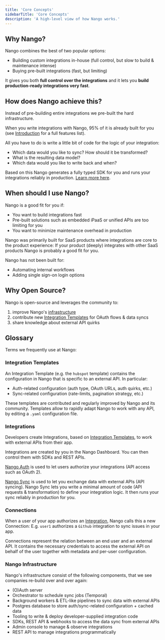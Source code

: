 ```yaml
---
title: 'Core Concepts'
sidebarTitle: 'Core Concepts'
description: 'A high-level view of how Nango works.'
---
```


## Why Nango?

Nango combines the best of two popular options:

-   Building custom integrations in-house (full control, but slow to build & maintenance intense)
-   Buying pre-built integrations (fast, but limiting)

It gives you both **full control over the integrations** and it lets you **build production-ready integrations very fast**.

## How does Nango achieve this?

Instead of pre-building entire integrations we pre-built the hard infrastructure.

When you write integrations with Nango, 95% of it is already built for you (see [Introduction](/introduction) for a full features list).

All you have to do is write a little bit of code for the logic of your integration:

-   Which data would you like to sync? How should it be transformed?
-   What is the resulting data model?
-   Which data would you like to write back and when?

Based on this Nango generates a fully typed SDK for you and runs your integrations reliably in production. [Learn more here](/nango-sync).

## When should I use Nango?

Nango is a good fit for you if:

-   You want to build integrations fast
-   Pre-built solutions such as embedded iPaaS or unified APIs are too limiting for you
-   You want to minimize maintenance overhead in production

Nango was primarily built for SaaS products where integrations are core to the product experience: If your product (deeply) integrates with other SaaS products Nango is probably a good fit for you.

Nango has not been built for:

-   Automating internal workflows
-   Adding single sign-on login options

## Why Open Source?

Nango is open-source and leverages the community to:

1. improve Nango's [infrastructure](/core-concepts#nango-infrastructure)
2. contribute new [Integration Templates](/core-concepts#integration-templates) for OAuth flows & data syncs
3. share knowledge about external API quirks

## Glossary

Terms we frequently use at Nango:

### Integration Templates[](#integration-templates)

An Integration Template (e.g. the `hubspot` template) contains the configuration in Nango that is specific to an external API. In particular:

-   Auth-related configuration (auth type, OAuth URLs, auth quirks, etc.)
-   Sync-related configuration (rate-limits, pagination strategy, etc.)

These templates are contributed and regularly improved by Nango and its community. Templates allow to rapidly adapt Nango to work with any API, by editing a `.yaml` configuration file.

### Integrations[](#integrations)

Developers create Integrations, based on [Integration Templates](/core-concepts#integration-templates), to work with external APIs from their app.

Integrations are created by you in the Nango Dashboard. You can then control them with SDKs and REST APIs.

[Nango Auth](/nango-auth) is used to let users authorize your integrations (API access such as OAuth 2).

[Nango Sync](/nango-sync) is used to let you exchange data with external APIs (API syncing). Nango Sync lets you write a minimal amount of code (API requests & transformation) to define your integration logic. It then runs your sync reliably in production for you.

### Connections[](#connections)

When a user of your app authorizes an [Integration](/core-concepts#integrations), Nango calls this a new Connection: E.g. `user1` authorizes a `Github` integration to sync issues in your app.

Connections represent the relation between an end user and an external API. It contains the necessary credentials to access the external API on behalf of the user together with metadata and per-user configuration.

### Nango Infrastructure[](#nango-infrastructure)

Nango's infrastructure consist of the following components, that we see companies re-build over and over again:

-   (O)Auth server
-   Orchestrator to schedule sync jobs (Temporal)
-   Background workers & ETL-like pipelines to sync data with external APIs
-   Postgres database to store auth/sync-related configuration + cached data
-   Tooling to write & deploy developer-supplied integration code
-   SDKs, REST API & webhooks to access the data sync from external APIs
-   Admin console to manage & observe integrations
-   REST API to manage integrations programmatically
